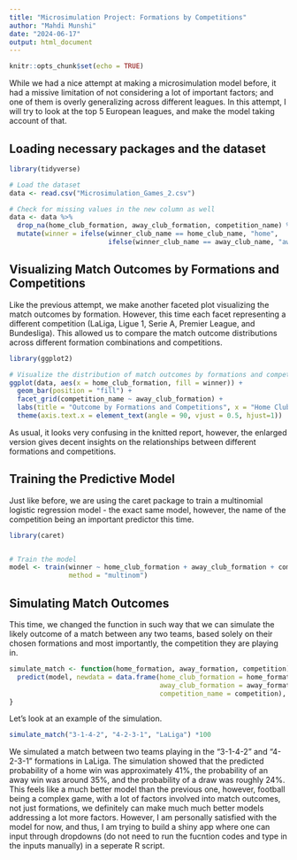 ```yaml
---
title: "Microsimulation Project: Formations by Competitions"
author: "Mahdi Munshi"
date: "2024-06-17"
output: html_document
---
```


```r
knitr::opts_chunk$set(echo = TRUE)
```


While we had a nice attempt at making a microsimulation model before, it had a missive limitation of not considering a lot of important factors; and one of them is overly generalizing across different leagues. In this attempt, I will try to look at the top 5 European leagues, and make the model taking account of that.


## Loading necessary packages and the dataset

```r
library(tidyverse)

# Load the dataset
data <- read.csv("Microsimulation_Games_2.csv")

# Check for missing values in the new column as well
data <- data %>%
  drop_na(home_club_formation, away_club_formation, competition_name) %>%
  mutate(winner = ifelse(winner_club_name == home_club_name, "home",
                         ifelse(winner_club_name == away_club_name, "away", "draw")))

```


## Visualizing Match Outcomes by Formations and Competitions

Like the previous attempt, we make another faceted plot visualizing the match outcomes by formation. However, this time each facet representing a different competition (LaLiga, Ligue 1, Serie A, Premier League, and Bundesliga). This allowed us to compare the match outcome distributions across different formation combinations and competitions.

```r
library(ggplot2)

# Visualize the distribution of match outcomes by formations and competitions
ggplot(data, aes(x = home_club_formation, fill = winner)) +
  geom_bar(position = "fill") +
  facet_grid(competition_name ~ away_club_formation) +
  labs(title = "Outcome by Formations and Competitions", x = "Home Club Formation", y = "Proportion") +
  theme(axis.text.x = element_text(angle = 90, vjust = 0.5, hjust=1))

```

As usual, it looks very confusing in the knitted report, however, the enlarged version gives decent insights on the relationships between different formations and competitions.


## Training the Predictive Model


Just like before, we are using the caret package to train a multinomial logistic regression model - the exact same model, however, the name of the competition being an important predictor this time.


```r
library(caret)


# Train the model
model <- train(winner ~ home_club_formation + away_club_formation + competition_name, data = data,
               method = "multinom")

```


## Simulating Match Outcomes

This time, we changed the function in such way that we can simulate the likely outcome of a match between any two teams, based solely on their chosen formations and most importantly, the competition they are playing in.

```r
simulate_match <- function(home_formation, away_formation, competition) {
  predict(model, newdata = data.frame(home_club_formation = home_formation,
                                      away_club_formation = away_formation,
                                      competition_name = competition), type = "prob")
}
```


Let's look at an example of the simulation.

```r
simulate_match("3-1-4-2", "4-2-3-1", "LaLiga") *100
```

We simulated a match between two teams playing in the "3-1-4-2" and "4-2-3-1" formations in LaLiga. The simulation showed that the predicted probability of a home win was approximately 41%, the probability of an away win was around 35%, and the probability of a draw was roughly 24%. This feels like a much better model than the previous one, however, football being a complex game, with a lot of factors involved into match outcomes, not just formations, we definitely can make much much better models addressing a lot more factors. However, I am personally satisfied with the model for now, and thus, I am trying to build a shiny app where one can input through dropdowns (do not need to run the fucntion codes and type in the inputs manually) in a seperate R script.



